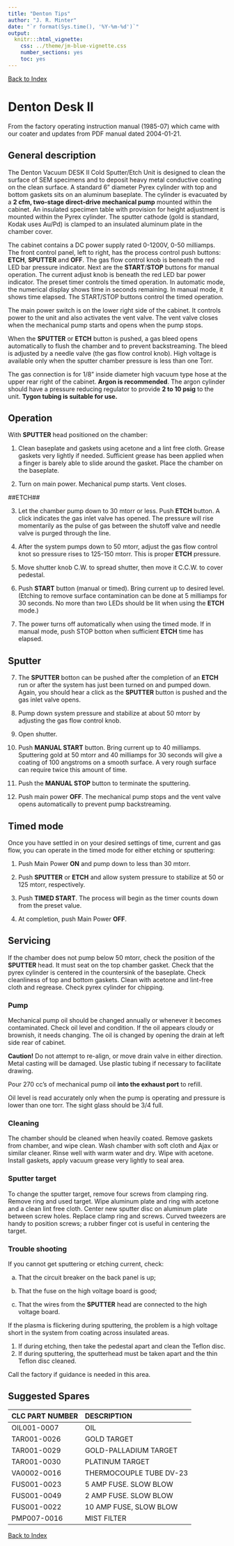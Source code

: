 ```yaml
---
title: "Denton Tips"
author: "J. R. Minter"
date: "`r format(Sys.time(), '%Y-%m-%d')`"
output:
  knitr:::html_vignette:
    css: ../theme/jm-blue-vignette.css
    number_sections: yes
    toc: yes
---
```


[Back to Index](../README.html)

# Denton Desk II

From the factory operating instruction manual (1985-07) which came
with our coater and updates from PDF manual dated 2004-01-21.

## General description

The Denton Vacuum DESK II Cold Sputter/Etch Unit is designed to clean the
surface of SEM specimens and to deposit heavy metal conductive coating on
the clean surface. A standard 6” diameter Pyrex cylinder with top and bottom
gaskets sits on an aluminum baseplate. The cylinder is evacuated by a
**2 cfm, two-stage direct-drive mechanical pump** mounted within the cabinet. An
insulated specimen table with provision for height adjustment is mounted within
the Pyrex cylinder. The sputter cathode (gold is standard, Kodak uses Au/Pd)
is clamped to an insulated aluminum plate in the chamber cover.

The cabinet contains a DC power supply rated 0-1200V, 0-50 milliamps. The front
control panel, left to right, has the process control push buttons: **ETCH**,
**SPUTTER** and **OFF**. The gas flow control knob is beneath the red LED bar
pressure indicator. Next are the **START**/**STOP** buttons for manual
operation. The current adjust knob is beneath the red LED bar power indicator.
The preset timer controls the timed operation. In automatic mode, the numerical
display shows time in seconds remaining. In manual mode, it shows time elapsed.
The START/STOP buttons control the timed operation.

The main power switch is on the lower right side of the cabinet. It controls
power to the unit and also activates the vent valve. The vent valve closes when
the mechanical pump starts and opens when the pump stops.

When the **SPUTTER** or **ETCH** button is pushed, a gas bleed opens 
automatically to flush the chamber and to prevent backstreaming. The bleed 
is adjusted by a needle valve (the gas flow control knob). High voltage is
available only when the sputter chamber pressure is less than one Torr.

The gas connection is for 1/8" inside diameter high vacuum type hose at the
upper rear right of the cabinet. **Argon is recommended**. The argon cylinder
should have a pressure reducing regulator to provide **2 to 10 psig** to the
unit. **Tygon tubing is suitable for use.**

## Operation

With **SPUTTER** head positioned on the chamber:

1. Clean baseplate and gaskets using acetone and a lint free cloth. Grease
gaskets very lightly if needed. Sufficient grease has been applied when a
finger is barely able to slide around the gasket. Place the chamber on the
baseplate.

2. Turn on main power. Mechanical pump starts. Vent closes.

##ETCH##

3. Let the chamber pump down to 30 mtorr or less. Push **ETCH** button. A click indicates the gas inlet valve has opened. The pressure will rise momentarily as the pulse of gas between the shutoff valve and needle valve is purged through the line.

4. After the system pumps down to 50 mtorr, adjust the gas flow control knot so pressure rises to 125-150 mtorr. This is proper **ETCH** pressure.

5. Move shutter knob C.W. to spread shutter, then move it C.C.W. to cover pedestal.

6. Push **START** button (manual or timed). Bring current up to desired level. (Etching to remove surface contamination can be done at 5 milliamps for 30 seconds. No more than two LEDs should be lit when using the **ETCH** mode.)

7. The power turns off automatically when using the timed mode. If in manual mode, push STOP botton when sufficient **ETCH** time has elapsed.

## Sputter

7. The **SPUTTER** botton can be pushed after the completion of an **ETCH** run or after the system has just been turned on and pumped down. Again, you should hear a click as the **SPUTTER** button is pushed and the gas inlet valve opens.

8. Pump down system pressure and stabilize at about 50 mtorr by adjusting the gas flow control knob.

9. Open shutter.

10. Push **MANUAL START** button. Bring current up to 40 milliamps. Sputtering gold at 50 mtorr and 40 milliamps for 30 seconds will give a coating of 100 angstroms on a smooth surface. A very rough surface can require twice this amount of time.


11. Push the **MANUAL STOP** button to terminate the sputtering.

12. Push main power **OFF**. The mechanical pump stops and the vent valve opens automatically to prevent pump backstreaming.

## Timed mode

Once you have settled in on your desired settings of time, current and gas flow, you can operate in the timed mode for either etching or sputtering:

1. Push Main Power **ON** and pump down to less than 30 mtorr.

2. Push **SPUTTER** or **ETCH** and allow system pressure to stabilize at 50 or 125 mtorr, respectively.

3. Push **TIMED START**. The process will begin as the timer counts down from the preset value.

4. At completion, push Main Power **OFF**.

## Servicing

If the chamber does not pump below 50 mtorr, check the position of the **SPUTTER** head. It must seat on the top chamber gasket. Check that the pyrex cylinder is centered in the countersink of the baseplate. Check cleanliness of top and bottom gaskets. Clean with acetone and lint-free cloth and regrease. Check pyrex cylinder for chipping.

### Pump 

Mechanical pump oil should be changed annually or whenever it becomes
contaminated. Check oil level and condition. If the oil appears cloudy
or brownish, it needs changing. The oil is changed by opening the drain
at left side rear of cabinet.

**Caution!** Do not attempt to re-align, or move drain valve in
either direction. Metal casting will be damaged. Use plastic tubing
if necessary to facilitate drawing.

Pour 270 cc's of mechanical pump oil **into the exhaust port**  to refill.

Oil level is read accurately only when the pump is operating and pressure
is lower than one torr. The sight glass should be 3/4 full.

### Cleaning

The chamber should be cleaned when heavily coated. Remove gaskets from chamber, and wipe clean. Wash chamber with soft cloth and Ajax or similar cleaner. Rinse well with warm water and dry. Wipe with acetone. Install gaskets, apply vacuum grease very lightly to seal area.

### Sputter target

To change the sputter target, remove four screws from clamping ring.
Remove ring and used target. Wipe aluminum plate and ring with acetone
and a clean lint free cloth. Center new sputter disc on
aluminum plate between screw holes. Replace clamp ring and screws.
Curved tweezers are handy to position screws; a rubber finger cot is useful
in centering the target.

### Trouble shooting

If you cannot get sputtering or etching current, check:

a. That the circuit breaker on the back panel is up;

b. That the fuse on the high voltage board is good;

c. That the wires from the **SPUTTER** head are connected to the high
voltage board.

If the plasma is flickering during sputtering, the problem is a high
voltage short in the system from coating across insulated areas.

1. If during etching, then take the pedestal apart and clean the Teflon disc.
2. If during sputtering, the sputterhead must be taken apart and the thin Teflon disc cleaned.

Call the factory if guidance is needed in this area.

## Suggested Spares

| CLC PART NUMBER | DESCRIPTION |
|:----------------|:------------|
| OIL001-0007 | OIL |
| TAR001-0026 | GOLD TARGET |
| TAR001-0029 | GOLD-PALLADIUM TARGET | 
| TAR001-0030 | PLATINUM TARGET |
| VA0002-0016 | THERMOCOUPLE TUBE DV-23 |
| FUS001-0023 | 5 AMP FUSE. SLOW BLOW |
| FUS001-0049 | 2 AMP FUSE. SLOW BLOW |
| FUS001-0022 | 10 AMP FUSE, SLOW BLOW |
| PMP007-0016 | MIST FILTER |





[Back to Index](../README.html)